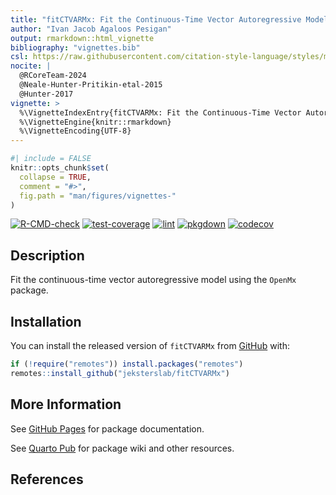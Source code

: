 ```yaml
---
title: "fitCTVARMx: Fit the Continuous-Time Vector Autoregressive Model"
author: "Ivan Jacob Agaloos Pesigan"
output: rmarkdown::html_vignette
bibliography: "vignettes.bib"
csl: https://raw.githubusercontent.com/citation-style-language/styles/master/apa.csl
nocite: |
  @RCoreTeam-2024
  @Neale-Hunter-Pritikin-etal-2015
  @Hunter-2017
vignette: >
  %\VignetteIndexEntry{fitCTVARMx: Fit the Continuous-Time Vector Autoregressive Model}
  %\VignetteEngine{knitr::rmarkdown}
  %\VignetteEncoding{UTF-8}
---
```


```r
#| include = FALSE
knitr::opts_chunk$set(
  collapse = TRUE,
  comment = "#>",
  fig.path = "man/figures/vignettes-"
)
```

<!-- badges: start -->
[![R-CMD-check](https://github.com/jeksterslab/fitCTVARMx/workflows/R-CMD-check/badge.svg)](https://github.com/jeksterslab/fitCTVARMx/actions)
[![test-coverage](https://github.com/jeksterslab/fitCTVARMx/actions/workflows/test-coverage.yml/badge.svg)](https://github.com/jeksterslab/fitCTVARMx/actions/workflows/test-coverage.yml)
[![lint](https://github.com/jeksterslab/fitCTVARMx/actions/workflows/lint.yml/badge.svg)](https://github.com/jeksterslab/fitCTVARMx/actions/workflows/lint.yml)
[![pkgdown](https://github.com/jeksterslab/fitCTVARMx/actions/workflows/pkgdown-gh-pages.yml/badge.svg)](https://github.com/jeksterslab/fitCTVARMx/actions/workflows/pkgdown-gh-pages.yml)
[![codecov](https://codecov.io/gh/jeksterslab/fitCTVARMx/branch/main/graph/badge.svg)](https://codecov.io/gh/jeksterslab/fitCTVARMx)
<!-- badges: end -->

## Description

Fit the continuous-time vector autoregressive model using the `OpenMx` package.

## Installation

You can install the released version of
`fitCTVARMx`
from
[GitHub](https://github.com/jeksterslab/fitCTVARMx) with:

```r
if (!require("remotes")) install.packages("remotes")
remotes::install_github("jeksterslab/fitCTVARMx")
```

## More Information

See
[GitHub Pages](https://jeksterslab.github.io/fitCTVARMx)
for package documentation.

See
[Quarto Pub](https://jeksterslab.quarto.pub/fitCTVARMx)
for package wiki and other resources.

## References
